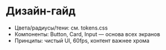 # Дизайн-гайд
- Цвета/радиусы/тени: см. tokens.css
- Компоненты: Button, Card, Input — основа всех экранов
- Принципы: чистый UI, 60fps, контент важнее хрома
